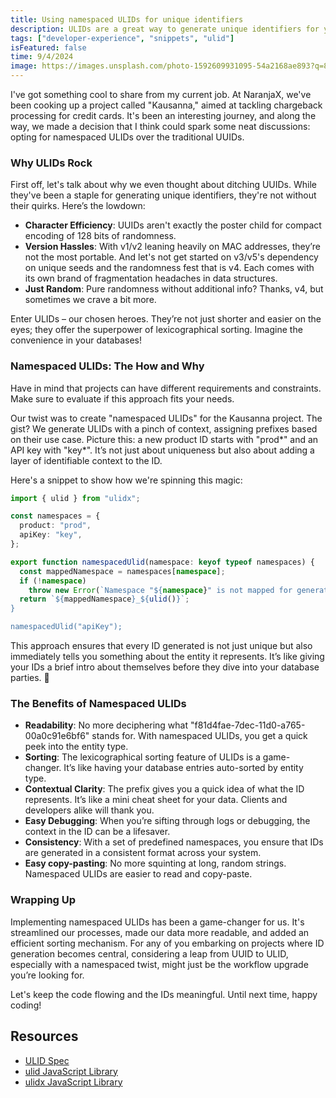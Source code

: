 ```yaml
---
title: Using namespaced ULIDs for unique identifiers
description: ULIDs are a great way to generate unique identifiers for your applications. By namespacing them, you can create unique IDs for different entities in your system.
tags: ["developer-experience", "snippets", "ulid"]
isFeatured: false
time: 9/4/2024
image: https://images.unsplash.com/photo-1592609931095-54a2168ae893?q=80&w=3570&auto=format&fit=crop&ixlib=rb-4.0.3&ixid=M3wxMjA3fDB8MHxwaG90by1wYWdlfHx8fGVufDB8fHx8fA%3D%3D
---
```


I've got something cool to share from my current job. At NaranjaX, we've been cooking up a project called "Kausanna," aimed at tackling chargeback processing for credit cards. It's been an interesting journey, and along the way, we made a decision that I think could spark some neat discussions: opting for namespaced ULIDs over the traditional UUIDs.

### Why ULIDs Rock

First off, let's talk about why we even thought about ditching UUIDs. While they've been a staple for generating unique identifiers, they're not without their quirks. Here’s the lowdown:

- **Character Efficiency**: UUIDs aren't exactly the poster child for compact encoding of 128 bits of randomness.
- **Version Hassles**: With v1/v2 leaning heavily on MAC addresses, they’re not the most portable. And let's not get started on v3/v5's dependency on unique seeds and the randomness fest that is v4. Each comes with its own brand of fragmentation headaches in data structures.
- **Just Random**: Pure randomness without additional info? Thanks, v4, but sometimes we crave a bit more.

Enter ULIDs – our chosen heroes. They’re not just shorter and easier on the eyes; they offer the superpower of lexicographical sorting. Imagine the convenience in your databases!

### Namespaced ULIDs: The How and Why

<Info>
Have in mind that projects can have different requirements and constraints. Make sure to evaluate if this approach fits your needs.
</Info>

Our twist was to create "namespaced ULIDs" for the Kausanna project. The gist? We generate ULIDs with a pinch of context, assigning prefixes based on their use case. Picture this: a new product ID starts with "prod*" and an API key with "key*". It’s not just about uniqueness but also about adding a layer of identifiable context to the ID.

Here's a snippet to show how we're spinning this magic:

```typescript
import { ulid } from "ulidx";

const namespaces = {
  product: "prod",
  apiKey: "key",
};

export function namespacedUlid(namespace: keyof typeof namespaces) {
  const mappedNamespace = namespaces[namespace];
  if (!namespace)
    throw new Error(`Namespace "${namespace}" is not mapped for generation.`);
  return `${mappedNamespace}_${ulid()}`;
}

namespacedUlid("apiKey");
```

This approach ensures that every ID generated is not just unique but also immediately tells you something about the entity it represents. It’s like giving your IDs a brief intro about themselves before they dive into your database parties. 🎉

### The Benefits of Namespaced ULIDs

- **Readability**: No more deciphering what "f81d4fae-7dec-11d0-a765-00a0c91e6bf6" stands for. With namespaced ULIDs, you get a quick peek into the entity type.
- **Sorting**: The lexicographical sorting feature of ULIDs is a game-changer. It’s like having your database entries auto-sorted by entity type.
- **Contextual Clarity**: The prefix gives you a quick idea of what the ID represents. It’s like a mini cheat sheet for your data. Clients and developers alike will thank you.
- **Easy Debugging**: When you’re sifting through logs or debugging, the context in the ID can be a lifesaver.
- **Consistency**: With a set of predefined namespaces, you ensure that IDs are generated in a consistent format across your system.
- **Easy copy-pasting**: No more squinting at long, random strings. Namespaced ULIDs are easier to read and copy-paste.

### Wrapping Up

Implementing namespaced ULIDs has been a game-changer for us. It's streamlined our processes, made our data more readable, and added an efficient sorting mechanism. For any of you embarking on projects where ID generation becomes central, considering a leap from UUID to ULID, especially with a namespaced twist, might just be the workflow upgrade you’re looking for.

Let's keep the code flowing and the IDs meaningful. Until next time, happy coding!

## Resources

- [ULID Spec](https://github.com/ulid/spec)
- [ulid JavaScript Library](https://npmjs.com/package/ulid)
- [ulidx JavaScript Library](https://npmjs.com/package/ulidx)
